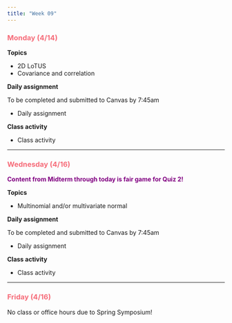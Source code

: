 ```yaml
---
title: "Week 09"
---
```


::: {style="color: #F66D7A"}
### Monday (4/14)
:::

**Topics**

-   2D LoTUS
-   Covariance and correlation

**Daily assignment**

To be completed and submitted to Canvas by 7:45am

-   Daily assignment

**Class activity**

-   Class activity

------------------------------------------------------------------------

::: {style="color: #F66D7A"}
### Wednesday (4/16)
:::

::: {style="color: purple"}
**Content from Midterm through today is fair game for Quiz 2!**
:::

**Topics**

-   Multinomial and/or multivariate normal

**Daily assignment**

To be completed and submitted to Canvas by 7:45am

-   Daily assignment

**Class activity**

-   Class activity

------------------------------------------------------------------------

::: {style="color: #F66D7A"}
### Friday (4/16)
:::

No class or office hours due to Spring Symposium!

